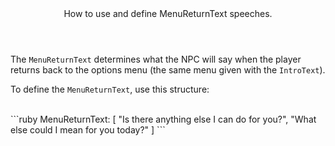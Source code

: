 <Header title="MenuReturnText">
  How to use and define MenuReturnText speeches.
</Header>

The `MenuReturnText` determines what the NPC will say when the player returns back to the options menu (the same menu given with the `IntroText`).

<PMSpeeches speech="MenuReturnText"/>

To define the `MenuReturnText`, use this structure:

<br/>
```ruby
MenuReturnText: [
  "Is there anything else I can do for you?", 
  "What else could I mean for you today?"
]
```
<ImageWithCaption src="/images/documentation/poke-market/MenuReturnText 1.png" caption="MenuReturnText 1"/>
<ImageWithCaption src="/images/documentation/poke-market/MenuReturnText 2.png" caption="MenuReturnText 2"/>